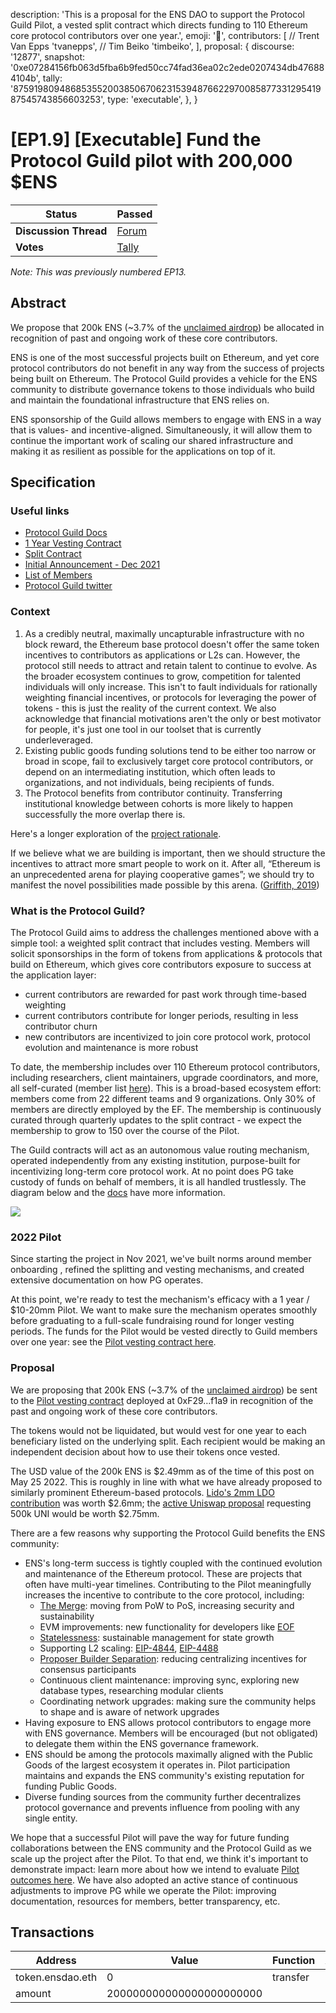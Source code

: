   description:
    'This is a proposal for the ENS DAO to support the Protocol Guild Pilot, a vested split contract which directs funding to 110 Ethereum core protocol contributors over one year.',
  emoji: '📗',
  contributors: [
    // Trent Van Epps
    'tvanepps',
    // Tim Beiko
    'timbeiko',
  ],
  proposal: {
    discourse: '12877',
    snapshot:
      '0xe07284156fb063d5fba6b9fed50cc74fad36ea02c2ede0207434db476884104b',
    tally:
      '8759198094868535520038506706231539487662297008587733129541987545743856603253',
    type: 'executable',
  },
}

# [EP1.9] [Executable] Fund the Protocol Guild pilot with 200,000 $ENS

| **Status**            | Passed                                                                                                                       |
| --------------------- | ---------------------------------------------------------------------------------------------------------------------------- |
| **Discussion Thread** | [Forum](https://discuss.ens.domains/t/12877)                                                                                 |
| **Votes**             | [Tally](https://www.tally.xyz/gov/ens/proposal/8759198094868535520038506706231539487662297008587733129541987545743856603253) |

_Note: This was previously numbered EP13._

## Abstract

We propose that 200k ENS (\~3.7% of the [unclaimed airdrop](https://twitter.com/ensdomains/status/1522066354387718144)) be allocated in recognition of past and ongoing work of these core contributors.

ENS is one of the most successful projects built on Ethereum, and yet core protocol contributors do not benefit in any way from the success of projects being built on Ethereum. The Protocol Guild provides a vehicle for the ENS community to distribute governance tokens to those individuals who build and maintain the foundational infrastructure that ENS relies on.

ENS sponsorship of the Guild allows members to engage with ENS in a way that is values- and incentive-aligned. Simultaneously, it will allow them to continue the important work of scaling our shared infrastructure and making it as resilient as possible for the applications on top of it.

## Specification

### Useful links

- [Protocol Guild Docs](https://protocol-guild.readthedocs.io/en/latest/index.html)
- [1 Year Vesting Contract](https://app.0xsplits.xyz/accounts/0xF29Ff96aaEa6C9A1fBa851f74737f3c069d4f1a9/)
- [Split Contract](https://app.0xsplits.xyz/accounts/0x84af3D5824F0390b9510440B6ABB5CC02BB68ea1/)
- [Initial Announcement - Dec 2021](https://stateful.mirror.xyz/mEDvFXGCKdDhR-N320KRtsq60Y2OPk8rHcHBCFVryXY)
- [List of Members](https://protocol-guild.readthedocs.io/en/latest/9-membership.html)
- [Protocol Guild twitter](https://twitter.com/ProtocolGuild)

### Context

1. As a credibly neutral, maximally uncapturable infrastructure with no block reward, the Ethereum base protocol doesn't offer the same token incentives to contributors as applications or L2s can. However, the protocol still needs to attract and retain talent to continue to evolve. As the broader ecosystem continues to grow, competition for talented individuals will only increase. This isn't to fault individuals for rationally weighting financial incentives, or protocols for leveraging the power of tokens - this is just the reality of the current context. We also acknowledge that financial motivations aren't the only or best motivator for people, it's just one tool in our toolset that is currently underleveraged.
2. Existing public goods funding solutions tend to be either too narrow or broad in scope, fail to exclusively target core protocol contributors, or depend on an intermediating institution, which often leads to organizations, and not individuals, being recipients of funds.
3. The Protocol benefits from contributor continuity. Transferring institutional knowledge between cohorts is more likely to happen successfully the more overlap there is.

Here's a longer exploration of the [project rationale](https://protocol-guild.readthedocs.io/en/latest/1-proposal-rationale.html).

If we believe what we are building is important, then we should structure the incentives to attract more smart people to work on it. After all, “Ethereum is an unprecedented arena for playing cooperative games”; we should try to manifest the novel possibilities made possible by this arena. ([Griffith, 2019](https://medium.com/@virgilgr/ethereum-is-game-changing-technology-literally-d67e01a01cf8))

### What is the Protocol Guild?

The Protocol Guild aims to address the challenges mentioned above with a simple tool: a weighted split contract that includes vesting. Members will solicit sponsorships in the form of tokens from applications & protocols that build on Ethereum, which gives core contributors exposure to success at the application layer:

- current contributors are rewarded for past work through time-based weighting
- current contributors contribute for longer periods, resulting in less contributor churn
- new contributors are incentivized to join core protocol work, protocol evolution and maintenance is more robust

To date, the membership includes over 110 Ethereum protocol contributors, including researchers, client maintainers, upgrade coordinators, and more, all self-curated (member list [here](https://protocol-guild.readthedocs.io/en/latest/9-membership.html)). This is a broad-based ecosystem effort: members come from 22 different teams and 9 organizations. Only 30% of members are directly employed by the EF. The membership is continuously curated through quarterly updates to the split contract - we expect the membership to grow to 150 over the course of the Pilot.

The Guild contracts will act as an autonomous value routing mechanism, operated independently from any existing institution, purpose-built for incentivizing long-term core protocol work. At no point does PG take custody of funds on behalf of members, it is all handled trustlessly. The diagram below and the [docs](https://protocol-guild.readthedocs.io/en/latest/3-smart-contract.html) have more information.

![](/content/dao/proposals/1.9-1.png)

### 2022 Pilot

Since starting the project in Nov 2021, we've built norms around member onboarding , refined the splitting and vesting mechanisms, and created extensive documentation on how PG operates.

At this point, we're ready to test the mechanism's efficacy with a 1 year / $10-20mm Pilot. We want to make sure the mechanism operates smoothly before graduating to a full-scale fundraising round for longer vesting periods. The funds for the Pilot would be vested directly to Guild members over one year: see the [Pilot vesting contract here](https://app.0xsplits.xyz/accounts/0xF29Ff96aaEa6C9A1fBa851f74737f3c069d4f1a9/).

### Proposal

We are proposing that 200k ENS (\~3.7% of the [unclaimed airdrop](https://twitter.com/ensdomains/status/1522066354387718144)) be sent to the [Pilot vesting contract](https://app.0xsplits.xyz/accounts/0xF29Ff96aaEa6C9A1fBa851f74737f3c069d4f1a9/) deployed at 0xF29…f1a9 in recognition of the past and ongoing work of these core contributors.

The tokens would not be liquidated, but would vest for one year to each beneficiary listed on the underlying split. Each recipient would be making an independent decision about how to use their tokens once vested.

The USD value of the 200k ENS is $2.49mm as of the time of this post on May 25 2022. This is roughly in line with what we have already proposed to similarly prominent Ethereum-based protocols. [Lido's 2mm LDO contribution](https://research.lido.fi/t/proposal-to-fund-the-protocol-guild-pilot-via-a-lido-grant/2016) was worth $2.6mm; the [active Uniswap proposal](https://gov.uniswap.org/t/governance-proposal-should-the-uniswap-community-participate-in-the-protocol-guild-pilot/16824) requesting 500k UNI would be worth $2.75mm.

There are a few reasons why supporting the Protocol Guild benefits the ENS community:

- ENS's long-term success is tightly coupled with the continued evolution and maintenance of the Ethereum protocol. These are projects that often have multi-year timelines. Contributing to the Pilot meaningfully increases the incentive to contribute to the core protocol, including:
  - [The Merge](https://github.com/ethereum/pm/blob/master/Merge/mainnet-readiness.md): moving from PoW to PoS, increasing security and sustainability
  - EVM improvements: new functionality for developers like [EOF](https://notes.ethereum.org/@ipsilon/evm-object-format-overview)
  - [Statelessness](https://notes.ethereum.org/@gballet/Sy-a6T5St): sustainable management for state growth
  - Supporting L2 scaling: [EIP-4844](https://eips.ethereum.org/EIPS/eip-4844), [EIP-4488](https://eips.ethereum.org/EIPS/eip-4488)
  - [Proposer Builder Separation](https://notes.ethereum.org/@vbuterin/pbs_censorship_resistance): reducing centralizing incentives for consensus participants
  - Continuous client maintenance: improving sync, exploring new database types, researching modular clients
  - Coordinating network upgrades: making sure the community helps to shape and is aware of network upgrades
- Having exposure to ENS allows protocol contributors to engage more with ENS governance. Members will be encouraged (but not obligated) to delegate them within the ENS governance framework.
- ENS should be among the protocols maximally aligned with the Public Goods of the largest ecosystem it operates in. Pilot participation maintains and expands the ENS community's existing reputation for funding Public Goods.
- Diverse funding sources from the community further decentralizes protocol governance and prevents influence from pooling with any single entity.

We hope that a successful Pilot will pave the way for future funding collaborations between the ENS community and the Protocol Guild as we scale up the project after the Pilot. To that end, we think it's important to demonstrate impact: learn more about how we intend to evaluate [Pilot outcomes here](https://protocol-guild.readthedocs.io/en/latest/5-initial-pilot.html). We have also adopted an active stance of continuous adjustments to improve PG while we operate the Pilot: improving documentation, resources for members, better transparency, etc.

## Transactions

| Address          | Value                    | Function | Argument  | Value                |
| ---------------- | ------------------------ | -------- | --------- | -------------------- |
| token.ensdao.eth | 0                        | transfer | recipient | theprotocolguild.eth |
| amount           | 200000000000000000000000 |          |           |                      |
